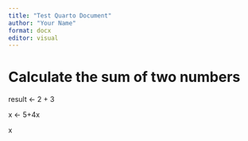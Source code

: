 ```yaml
---
title: "Test Quarto Document"
author: "Your Name"
format: docx
editor: visual
---
```


# 

# Calculate the sum of two numbers

result \<- 2 + 3

x \<- 5+4x

x
